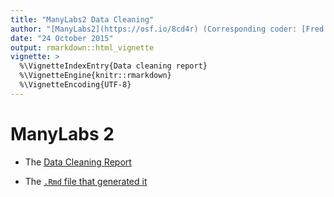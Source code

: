 ```yaml
---
title: "ManyLabs2 Data Cleaning"
author: "[ManyLabs2](https://osf.io/8cd4r) (Corresponding coder: [Fred Hasselman](https://osf.io/ujgs6/))"
date: "24 October 2015"
output: rmarkdown::html_vignette
vignette: >
  %\VignetteIndexEntry{Data cleaning report}
  %\VignetteEngine{knitr::rmarkdown}
  %\VignetteEncoding{UTF-8}
---
```



# ManyLabs 2  

* The [Data Cleaning Report](https://manylabsopenscience.github.io/ML2_data_cleaning) 

* The [`.Rmd` file that generated it](https://raw.githubusercontent.com/ManyLabsOpenScience/manylabRs/master/inst/ML2_data_cleaning.Rmd)
